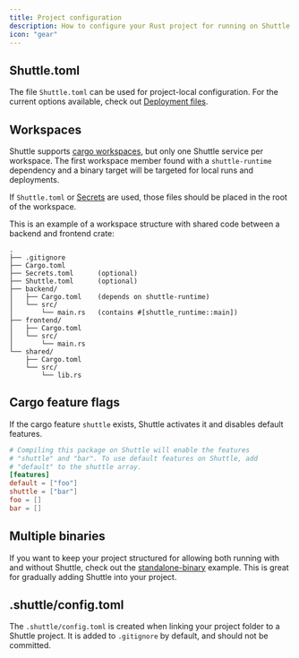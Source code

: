```yaml
---
title: Project configuration
description: How to configure your Rust project for running on Shuttle
icon: "gear"
---
```


## Shuttle.toml

The file `Shuttle.toml` can be used for project-local configuration.
For the current options available, check out [Deployment files](/docs/files).

## Workspaces

Shuttle supports [cargo workspaces](https://doc.rust-lang.org/book/ch14-03-cargo-workspaces.html), but only one Shuttle service per workspace.
The first workspace member found with a `shuttle-runtime` dependency and a binary target will be targeted for local runs and deployments.

If `Shuttle.toml` or [Secrets](/resources/shuttle-secrets) are used, those files should be placed in the root of the workspace.

This is an example of a workspace structure with shared code between a backend and frontend crate:

```text
.
├── .gitignore
├── Cargo.toml
├── Secrets.toml      (optional)
├── Shuttle.toml      (optional)
├── backend/
│   ├── Cargo.toml    (depends on shuttle-runtime)
│   └── src/
│       └── main.rs   (contains #[shuttle_runtime::main])
├── frontend/
│   ├── Cargo.toml
│   └── src/
│       └── main.rs
└── shared/
    ├── Cargo.toml
    └── src/
        └── lib.rs
```

## Cargo feature flags

If the cargo feature `shuttle` exists, Shuttle activates it and disables default features.

```toml Cargo.toml
# Compiling this package on Shuttle will enable the features
# "shuttle" and "bar". To use default features on Shuttle, add
# "default" to the shuttle array.
[features]
default = ["foo"]
shuttle = ["bar"]
foo = []
bar = []
```

## Multiple binaries

If you want to keep your project structured for allowing both running with and without Shuttle, check out the [standalone-binary](https://github.com/shuttle-hq/shuttle-examples/tree/main/other/standalone-binary) example. This is great for gradually adding Shuttle into your project.

## .shuttle/config.toml

The `.shuttle/config.toml` is created when linking your project folder to a Shuttle project.
It is added to `.gitignore` by default, and should not be committed.
